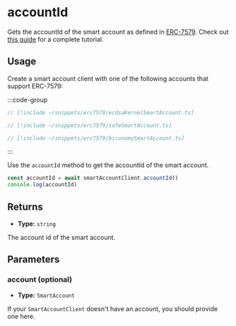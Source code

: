 
<VersionWarning version="0.2" />

# accountId

Gets the accountId of the smart account as defined in [ERC-7579](https://eips.ethereum.org/EIPS/eip-7579). Check out [this guide](/permissionless/how-to/accounts/use-erc7579-account) for a complete tutorial.

## Usage

Create a smart account client with one of the following accounts that support ERC-7579:

:::code-group

```ts [Kernel Account]
// [!include ~/snippets/erc7579/ecdsaKernelSmartAccount.ts]
```

```ts [Safe Account]
// [!include ~/snippets/erc7579/safeSmartAccount.ts]
```

```ts [Biconomy Account]
// [!include ~/snippets/erc7579/biconomySmartAccount.ts]
```
:::

Use the `accountId` method to get the accountId of the smart account.

```ts
const accountId = await smartAccountClient.accountId()
console.log(accountId)
```

## Returns

- **Type:** `string`

The account id of the smart account.

## Parameters

### account (optional)

- **Type:** `SmartAccount`

If your `SmartAccountClient` doesn't have an account, you should provide one here.

